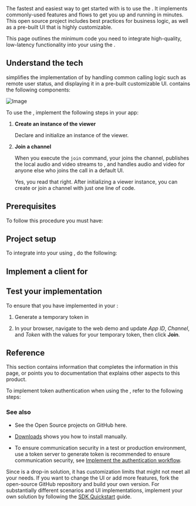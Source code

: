 

The fastest and easiest way to get started with <Vg k="COMPANY" /> <Vpd k="NAME"/> is to use the <Vg k="vUIK" />. It implements commonly-used features and flows to get you up and running in minutes. This open source project includes best practices for business logic, as well as a pre-built UI that is highly customizable. 

<NoUIKit />
<PlatformWrapper notAllowed="unity, electron, windows, blueprint, unreal">

This page outlines the minimum code you need to integrate high-quality, low-latency <Vpd k="NAME"/> functionality into your <Vpl k="CLIENT" /> using the <Vg k="vUIK" />.

## Understand the tech

<Vg k="vUIK" /> simplifies the implementation of <Vpd k="NAME"/> by handling common calling logic such as remote user status, and displaying it in a pre-built customizable UI. <Vg k="vUIK" /> contains the following components:

![Image](/images/video-sdk/video-call-uikit.svg)

To use the <Vg k="UIK" />, implement the following steps in your app:

1.  **Create an instance of the viewer**

    Declare and initialize an instance of the <Vg k="UIK" /> viewer.

2.  **Join a channel**

    When you execute the `join` command, your <Vpl k="CLIENT" /> joins the channel, publishes the local audio and video streams to [<Vg k="AGORA_BACKEND" />](../overview/core-concepts#agora-sd-rtn), and handles audio and video for anyone else who joins the call in a default UI.

    Yes, you read that right. After initializing a viewer instance, you can create or join a channel with just one line of code.

## Prerequisites

To follow this procedure you must have:

<PrerequisitesGetStarted />

## Project setup

To integrate <Vpd k="NAME"/> into your <Vpl k="CLIENT" /> using <Vg k="UIK" />, do the following:

<ProjectSetup />

## Implement a client for <Vpd k="NAME"/>

<ProjectImplement />

## Test your implementation

To ensure that you have implemented <Vpd k="NAME"/> in your <Vpl k="CLIENT" />:

1. <Link target="_blank" to = "../get-started/manage-agora-account#generate-a-temporary-token">Generate a temporary token</Link> in <Vg k="CONSOLE" />

1. In your browser, navigate to the <Link target="_blank" to="{{Global.DEMO_BASIC_VIDEO_CALL_URL}}"><Vg k="COMPANY" /> web demo</Link> and update _App ID_, _Channel_, and _Token_ with the values for your temporary token, then click **Join**.
<ProjectTest />

## Reference

This section contains information that completes the information in this page, or points you to documentation that explains other aspects to this product.

To implement token authentication when using the <Vg k="UIK" />, refer to the following steps:

<Authentication />

### See also

<Reference />

- See the Open Source <Vg k="vUIK"/> projects on GitHub <Link target="_blank" to="{{Global.UIKIT_GH_HUB}}">here</Link>.

- [Downloads](../reference/downloads) shows you how to install <Vpd k="SDK" /> manually.

- To ensure communication security in a test or production environment, use a token server to generate token is recommended to ensure communication security, see [Implement the authentication workflow](../get-started/authentication-workflow).

Since <Vg k="vUIK" /> is a drop-in solution, it has customization limits that might not meet all your needs. If you want to change the UI or add more features, fork the open-source GitHub repository and build your own version. For substantially different scenarios and UI implementations, implement your own solution by following the [SDK Quickstart](./get-started/get-started-sdk) guide.

</PlatformWrapper>

